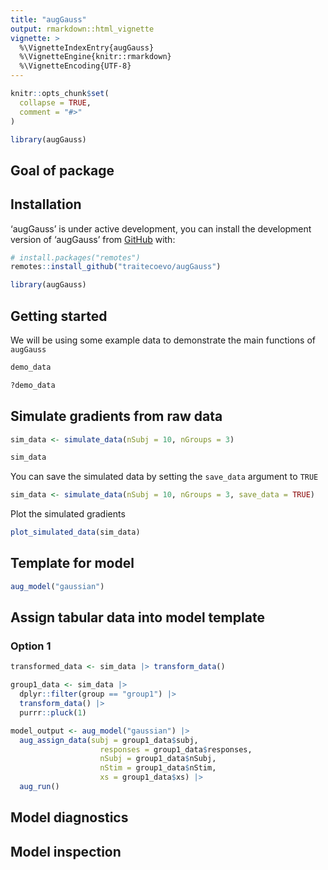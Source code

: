 ```yaml
---
title: "augGauss"
output: rmarkdown::html_vignette
vignette: >
  %\VignetteIndexEntry{augGauss}
  %\VignetteEngine{knitr::rmarkdown}
  %\VignetteEncoding{UTF-8}
---
```


```r
knitr::opts_chunk$set(
  collapse = TRUE,
  comment = "#>"
)

library(augGauss)
```

## Goal of package

## Installation

'augGauss' is under active development, you can install the development version of 'augGauss' from [GitHub](https://github.com/) with:

```r
# install.packages("remotes")
remotes::install_github("traitecoevo/augGauss")

library(augGauss)
```

## Getting started

We will be using some example data to demonstrate the main functions of `augGauss`
<!-- or can ditch if we will be simulating it -->

```r
demo_data

?demo_data
```

## Simulate gradients from raw data

```r
sim_data <- simulate_data(nSubj = 10, nGroups = 3)

sim_data
```

You can save the simulated data by setting the `save_data` argument to `TRUE`

```r
sim_data <- simulate_data(nSubj = 10, nGroups = 3, save_data = TRUE)
```

Plot the simulated gradients

<!-- Currently hard coded for 3 groups - need to work on flexibility -->

```r
plot_simulated_data(sim_data)
```


## Template for model

<!-- Need info from JL about what are the parameters that we feed data into
It looks like the model is run for each group separately? 
Can the model be set up to accept less complicated data? -->

```r
aug_model("gaussian")
```

## Assign tabular data into model template

### Option 1

```r
transformed_data <- sim_data |> transform_data()

group1_data <- sim_data |> 
  dplyr::filter(group == "group1") |> 
  transform_data() |> 
  purrr::pluck(1)

model_output <- aug_model("gaussian") |> 
  aug_assign_data(subj = group1_data$subj, 
                    responses = group1_data$responses, 
                    nSubj = group1_data$nSubj, 
                    nStim = group1_data$nStim, 
                    xs = group1_data$xs) |> 
  aug_run()
```

## Model diagnostics

## Model inspection

<!-- What happens to HDI when nGroups > 3? -->
